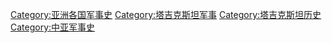 [[Category:亚洲各国军事史|Category:亚洲各国军事史]]
[[Category:塔吉克斯坦军事|Category:塔吉克斯坦军事]]
[[Category:塔吉克斯坦历史|Category:塔吉克斯坦历史]]
[[Category:中亚军事史|Category:中亚军事史]]